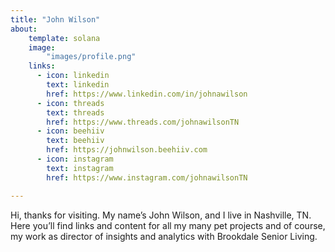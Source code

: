 ```yaml
---
title: "John Wilson"
about:
    template: solana
    image: 
        "images/profile.png"
    links:
      - icon: linkedin
        text: linkedin
        href: https://www.linkedin.com/in/johnawilson
      - icon: threads
        text: threads
        href: https://www.threads.com/johnawilsonTN
      - icon: beehiiv
        text: beehiiv
        href: https://johnwilson.beehiiv.com
      - icon: instagram
        text: instagram
        href: https://www.instagram.com/johnawilsonTN

---
```


Hi, thanks for visiting. My name's John Wilson, and I live in Nashville, TN. Here you'll find links and content for all my many pet projects and of course, my work as director of insights and analytics with Brookdale Senior Living.


